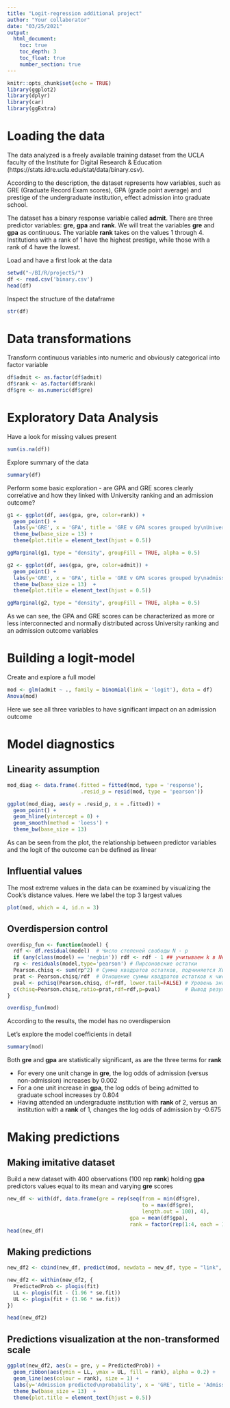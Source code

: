 ```yaml
---
title: "Logit-regression additional project"
author: "Your collaborator"
date: "03/25/2021"
output: 
  html_document:
    toc: true
    toc_depth: 3
    toc_float: true
    number_section: true
---
```


```r
knitr::opts_chunk$set(echo = TRUE)
library(ggplot2)
library(dplyr)
library(car)
library(ggExtra)
```

# Loading the data

The data analyzed is a freely available training dataset from the UCLA faculty of the Institute for Digital Research & Education (https://stats.idre.ucla.edu/stat/data/binary.csv).

According to the description, the dataset represents how variables, such as GRE (Graduate Record Exam scores), GPA (grade point average) and prestige of the undergraduate institution, effect admission into graduate school. 

The dataset has a binary response variable called **admit**. There are three predictor variables: **gre**, **gpa** and **rank**. We will treat the variables **gre** and **gpa** as continuous. The variable **rank** takes on the values 1 through 4. Institutions with a rank of 1 have the highest prestige, while those with a rank of 4 have the lowest. 

Load and have a first look at the data

```r
setwd("~/BI/R/project5/")
df <- read.csv('binary.csv')
head(df)
```

Inspect the structure of the dataframe

```r
str(df)
```

# Data transformations

Transform continuous variables into numeric and obviously categorical into factor variable

```r
df$admit <- as.factor(df$admit)
df$rank <- as.factor(df$rank)
df$gre <- as.numeric(df$gre)
```

# Exploratory Data Analysis

Have a look for missing values present

```r
sum(is.na(df))
```

Explore summary of the data

```r
summary(df)
```

Perform some basic exploration - are GPA and GRE scores clearly correlative and how they linked with University ranking and an admission outcome?

```r
g1 <- ggplot(df, aes(gpa, gre, color=rank)) + 
  geom_point() +
  labs(y='GRE', x = 'GPA', title = 'GRE v GPA scores grouped by\nUniversity ranking') +
  theme_bw(base_size = 13) +
  theme(plot.title = element_text(hjust = 0.5))

ggMarginal(g1, type = "density", groupFill = TRUE, alpha = 0.5)
```

```r
g2 <- ggplot(df, aes(gpa, gre, color=admit)) + 
  geom_point() +
  labs(y='GRE', x = 'GPA', title = 'GRE v GPA scores grouped by\nadmission outcome') +
  theme_bw(base_size = 13)  +
  theme(plot.title = element_text(hjust = 0.5))

ggMarginal(g2, type = "density", groupFill = TRUE, alpha = 0.5)
```

As we can see, the GPA and GRE scores can be characterized as more or less interconnected and normally distributed across University ranking and an admission outcome variables

# Building a logit-model

Create and explore a full model 

```r
mod <- glm(admit ~ ., family = binomial(link = 'logit'), data = df)
Anova(mod)
```

Here we see all three variables to have significant impact on an admission outcome 

# Model diagnostics

## Linearity assumption

```r
mod_diag <- data.frame(.fitted = fitted(mod, type = 'response'),
                        .resid_p = resid(mod, type = 'pearson'))

ggplot(mod_diag, aes(y = .resid_p, x = .fitted)) + 
  geom_point() +
  geom_hline(yintercept = 0) +  
  geom_smooth(method = 'loess') +
  theme_bw(base_size = 13) 
```

As can be seen from the plot, the relationship between predictor variables and the logit of the outcome can be defined as linear

## Influential values

The most extreme values in the data can be examined by visualizing the Cook’s distance values. Here we label the top 3 largest values

```r
plot(mod, which = 4, id.n = 3)
```

## Overdispersion control

```r
overdisp_fun <- function(model) {
  rdf <- df.residual(model)  # Число степеней свободы N - p
  if (any(class(model) == 'negbin')) rdf <- rdf - 1 ## учитываем k в NegBin GLMM
  rp <- residuals(model,type='pearson') # Пирсоновские остатки
  Pearson.chisq <- sum(rp^2) # Сумма квадратов остатков, подчиняется Хи-квадрат распределению
  prat <- Pearson.chisq/rdf  # Отношение суммы квадратов остатков к числу степеней свободы
  pval <- pchisq(Pearson.chisq, df=rdf, lower.tail=FALSE) # Уровень значимости
  c(chisq=Pearson.chisq,ratio=prat,rdf=rdf,p=pval)        # Вывод результатов
}

overdisp_fun(mod)
```

According to the results, the model has no overdispersion 

Let's explore the model coefficients in detail

```r
summary(mod)
```

Both **gre** and **gpa** are statistically significant, as are the three terms for **rank** 

*   For every one unit change in **gre**, the log odds of admission (versus non-admission) increases by 0.002
*   For a one unit increase in **gpa**, the log odds of being admitted to graduate school increases by 0.804
*   Having attended an undergraduate institution with **rank** of 2, versus an institution with a **rank** of 1, changes the log odds of admission by -0.675

# Making predictions

## Making imitative dataset

Build a new dataset with 400 observations (100 rep **rank**) holding **gpa** predictors values equal to its mean and varying **gre** scores

```r
new_df <- with(df, data.frame(gre = rep(seq(from = min(df$gre), 
                                            to = max(df$gre),
                                            length.out = 100), 4),                                         
                                        gpa = mean(df$gpa), 
                                        rank = factor(rep(1:4, each = 100))))
head(new_df)
```

## Making predictions

```r
new_df2 <- cbind(new_df, predict(mod, newdata = new_df, type = "link", se = TRUE))

new_df2 <- within(new_df2, {
  PredictedProb <- plogis(fit)
  LL <- plogis(fit - (1.96 * se.fit))
  UL <- plogis(fit + (1.96 * se.fit))
})

head(new_df2)
```

## Predictions visualization at the non-transformed scale

```r
ggplot(new_df2, aes(x = gre, y = PredictedProb)) +
  geom_ribbon(aes(ymin = LL, ymax = UL, fill = rank), alpha = 0.2) + 
  geom_line(aes(colour = rank), size = 1) +
  labs(y='Admission predicted\nprobability', x = 'GRE', title = 'Admission predicted\nprobability by GRE score') +
  theme_bw(base_size = 13)  +
  theme(plot.title = element_text(hjust = 0.5))
```
